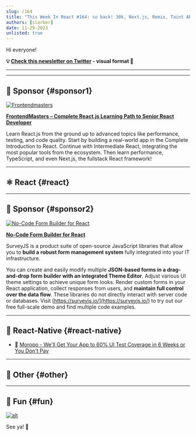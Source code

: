 ```yaml
---
slug: /164
title: "This Week In React #164: so back! 30k, Next.js, Remix, Taint API, Activity, RSCs, React-Forget, Docusaurus, MDX, Storybook, Expo Orbit, Ignite, Victory XL, Reanimated, TypeScript..."
authors: [slorber]
date: 11-29-2023
unlisted: true
---
```


Hi everyone!

<Todo />

<!-- truncate -->

**💡 [Check this newsletter on Twitter](https://slo.im/thread) - visual format 🎨**

---


<Support />

---

## 💸 Sponsor {#sponsor1}

[![Frontendmasters](/emails/issues/158/frontendmasters.jpg)](https://frontendmasters.com/learn/react/?utm_source=newsletter&utm_medium=thisweekinreact&utm_campaign=reactpath)

**[FrontendMasters – Complete React.js Learning Path to Senior React Developer](https://frontendmasters.com/learn/react/?utm_source=newsletter&utm_medium=thisweekinreact&utm_campaign=reactpath)**

Learn React.js from the ground up to advanced topics like performance, testing, and code quality. Start by building a real-world app in the Complete Introduction to React. Continue with Intermediate React, integrating the most popular tools from the ecosystem. Then learn performance, TypeScript, and even Next.js, the fullstack React framework!

---

## ⚛️ React {#react}

<Todo />

<SubscribeFormEmbed placement="middle" />

---

## 💸 Sponsor {#sponsor2}

[![No-Code Form Builder for React](/emails/issues/164/surveyjs.jpg)](https://surveyjs.io/?utm_source=thisweekinreact&utm_medium=email)

**[No-Code Form Builder for React](https://surveyjs.io/?utm_source=thisweekinreact&utm_medium=email)**

SurveyJS is a product suite of open-source JavaScript libraries that allow you to **build a** **robust form management system** fully integrated into your IT infrastructure.

You can create and easily modify multiple **JSON-based forms in a drag-and-drop form builder with an integrated Theme Editor**. Adjust various UI theme settings to achieve unique form looks. Render custom forms in your React application, collect responses from users, and **maintain full control over the data flow**. These libraries do not directly interact with server code or databases. Visit [https://surveyjs.io/](https://surveyjs.io/) to try out our free full-scale demo and find multiple code examples.

---

## 📱 React-Native {#react-native}

<Todo />

- 💸 [Moropo - We'll Get Your App to 60% UI Test Coverage in 6 Weeks or You Don't Pay](https://www.moropo.com/automation-offer?utm_source=newsletter&utm_medium=emails&utm_campaign=twir-20231129)

---

## 🔀 Other {#other}

<Todo />

---

## 🤭 Fun {#fun}

<Todo />

[![alt](/emails/issues/122/meme.jpg)](https://twitter.com/TODOTODOTODOTODOTODOTODOTODOTODOTODOTODO)

See ya! 👋
